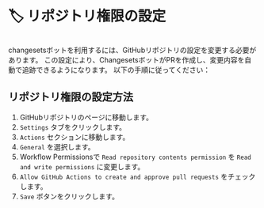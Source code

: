 # 🏷 リポジトリ権限の設定

##

changesetsボットを利用するには、GitHubリポジトリの設定を変更する必要があります。
この設定により、ChangesetsボットがPRを作成し、変更内容を自動で追跡できるようになります。
以下の手順に従ってください：

## リポジトリ権限の設定方法

1. GitHubリポジトリのページに移動します。
2. `Settings` タブをクリックします。
3. `Actions` セクションに移動します。
4. `General` を選択します。
5. Workflow Permissionsで `Read repository contents permission` を `Read and write permissions` に変更します。
6. `Allow GitHub Actions to create and approve pull requests` をチェックします。
7. `Save` ボタンをクリックします。
